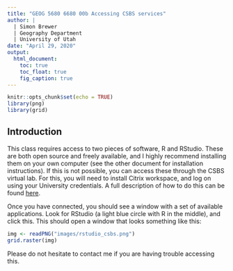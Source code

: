 ```yaml
---
title: "GEOG 5680 6680 00b Accessing CSBS services"
author: | 
  | Simon Brewer
  | Geography Department
  | University of Utah
date: "April 29, 2020"
output:
  html_document:
    toc: true
    toc_float: true
    fig_caption: true
---
```


```r
knitr::opts_chunk$set(echo = TRUE)
library(png)
library(grid)
```

## Introduction

This class requires access to two pieces of software, R and RStudio. These are both open source and freely available, and I highly recommend installing them on your own computer (see the other document for installation instructions). If this is not possible, you can access these through the CSBS virtual lab. For this, you will need to install Citrix workspace, and log on using your University credentials. A full description of how to do this can be found [here][csbsID]. 


Once you have connected, you should see a window with a set of available applications. Look for RStudio (a light blue circle with R in the middle), and click this. This should open a window that looks something like this:

```r
img <- readPNG("images/rstudio_csbs.png")
grid.raster(img)
```

Please do not hesitate to contact me if you are having trouble accessing this. 

[csbsID]: https://support.csbs.utah.edu/get-help/self-support/virtual-lab.php